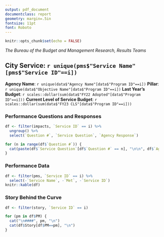 ```yaml
---
output: pdf_document
documentclass: report
geometry: margin=.5in
fontsize: 11pt
font: Roboto
---
```


```r
knitr::opts_chunk$set(echo = FALSE)
```
*The Bureau of the Budget and Management Research, Results Teams*

## City Service: `r unique(pms$"Service Name"[pms$"Service ID"==i])`

**Agency Name**: `r unique(data$"Agency Name"[data$"Program ID"==i])` 
\newline
**Pillar**: `r unique(data$"Objective Name"[data$"Program ID"==i])`
\newline
**Last Year's Budget**: `r scales::dollar(sum(data$"FY22 Adopted"[data$"Program ID"==i]))`
\newline
**Current Level of Service Budget**: `r scales::dollar(sum(data$"FY23 CLS"[data$"Program ID"==i]))`
<!-- \newline -->
<!-- **Proposed Budget*: `r scales::dollar(sum(data$"FY23 Proposal"[data$"Program ID"==i]))` -->


### Performance Questions and Responses
```r

df <- filter(impacts, `Service ID` == i) %>%
  ungroup() %>%
  select(`Question #`, `Service Question`, `Agency Response`)

for (n in range(df$`Question #`)) {
  cat(paste(df$`Service Question`[df$`Question #` == n], "\n\n", df$`Agency Response`[df$`Question #` == n], "\n\n"))
}
```

### Performance Data
```r

df <- filter(pms, `Service ID` == i) %>%
  select(-`Service Name`, -`Met`, -`Service ID`)
knitr::kable(df)
```

### Story Behind the Curve

```r

df <- filter(story, `Service ID` == i)

for (pm in df$PM) {
  cat("\n####", pm, "\n")
  cat(df$Story[df$PM==pm], "\n")
}
```